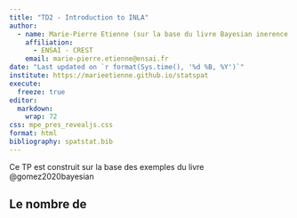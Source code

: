 ```yaml
---
title: "TD2 - Introduction to INLA"
author:
  - name: Marie-Pierre Etienne (sur la base du livre Bayesian inerence with INLA )
    affiliation: 
      - ENSAI - CREST
    email: marie-pierre.etienne@ensai.fr
date: "Last updated on `r format(Sys.time(), '%d %B, %Y')`"
institute: https://marieetienne.github.io/statspat
execute: 
  freeze: true
editor: 
  markdown: 
    wrap: 72
css: mpe_pres_revealjs.css
format: html
bibliography: spatstat.bib
---
```


Ce TP est construit sur la base des exemples du livre @gomez2020bayesian

## Le nombre de 